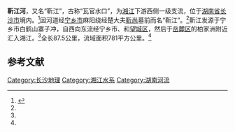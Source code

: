 '''靳江河'''，又名“靳江”，古称“瓦官水口”，为[[湘江|湘江]]下游西侧一级支流，位于[[湖南省|湖南省]][[长沙市|长沙市]]境内。<ref name="booknxsd111">{{cite book |author1=黄海潮|author2=姜宏照|title=《宁乡史地》|year=2002|publisher=南方出版社|location=海南省海口市|pages=18|isbn=7-80660-538-X}}</ref>因河道经[[宁乡市|宁乡市]]麻阳绕经楚大夫[[靳尚|靳尚]]墓前而名“靳江”。<ref name="booknxsd111"/>靳江发源于宁乡市白鹤山寨子冲，自西向东流经宁乡市、和[[望城区|望城区]]，然后于[[岳麓区|岳麓区]]的柏家洲附近汇入湘江。<ref name="booknxsd111"/>全长87.5公里，流域面积781平方公里。<ref name="booknxsd111"/>

==参考文献==
{{reflist}}


{{宁乡县历史文化}}

{{coord|27.98606|N|112.708533|E|format=dms|region:CN_type:river|display=title}}

{{DEFAULTSORT:Jin靳江}}
[[Category:长沙地理|Category:长沙地理]]
[[Category:湘江水系|Category:湘江水系]]
[[Category:湖南河流|Category:湖南河流]]
{{湘江水系}}